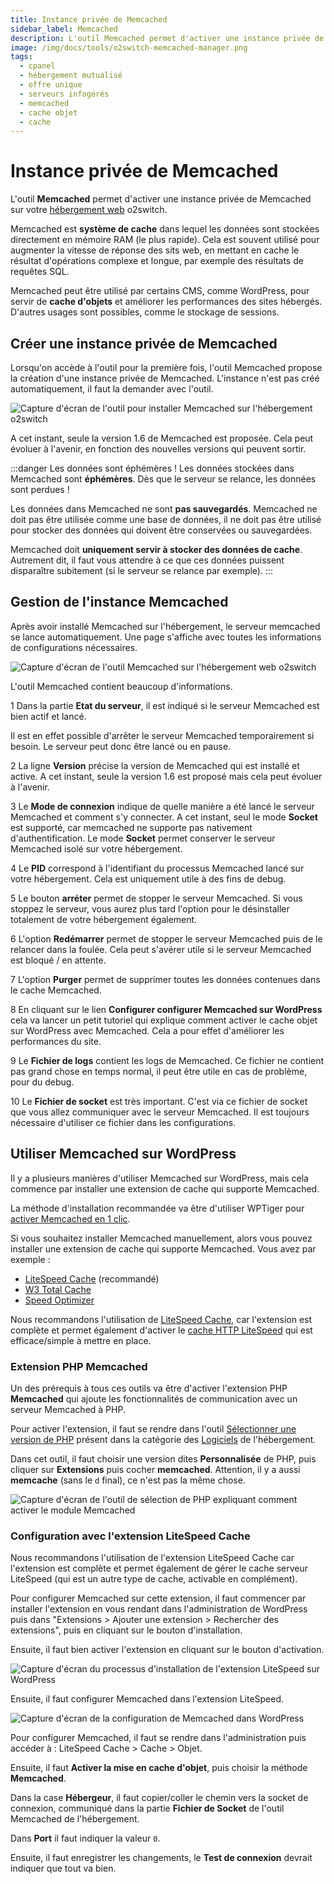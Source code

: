 ```yaml
---
title: Instance privée de Memcached
sidebar_label: Memcached
description: L'outil Memcached permet d'activer une instance privée de Memcached sur l'hébergement o2switch
image: /img/docs/tools/o2switch-memcached-manager.png
tags:
  - cpanel
  - hébergement mutualisé
  - offre unique
  - serveurs infogérés
  - memcached
  - cache objet
  - cache
---
```


# Instance privée de Memcached

L'outil **Memcached** permet d'activer une instance privée de Memcached sur votre
[hébergement web](https://www.o2switch.fr/hebergement-illimite/) o2switch.

Memcached est **système de cache** dans lequel les données sont stockées directement en mémoire RAM (le plus rapide).
Cela est souvent utilisé pour augmenter la vitesse de réponse des sits web, en mettant en cache le résultat d'opérations
complexe et longue, par exemple des résultats de requêtes SQL.

Memcached peut être utilisé par certains CMS, comme WordPress, pour servir de **cache d'objets** et améliorer les
performances des sites hébergés. D'autres usages sont possibles, comme le stockage de sessions.

<PreviewToolCard tool='o2switch-memcached-manager' />

## Créer une instance privée de Memcached

Lorsqu'on accède à l'outil pour la première fois, l'outil Memcached propose la création d'une instance privée de
Memcached. L'instance n'est pas créé automatiquement, il faut la demander avec l'outil.

<Image
    src="/img/docs/cpanel/o2switch/memcached-installation.png"
    alt="Capture d'écran de l'outil pour installer Memcached sur l'hébergement o2switch"
    caption="Installation d'une instance privée de Memcached sur un hébergement o2switch"
    title="Activation de Memcached"/>

A cet instant, seule la version 1.6 de Memcached est proposée. Cela peut évoluer à l'avenir, en fonction des nouvelles
versions qui peuvent sortir.

:::danger Les données sont éphémères !
Les données stockées dans Memcached sont **éphémères**. Dès que le serveur se relance, les données sont perdues !

Les données dans Memcached ne sont **pas sauvegardés**. Memcached ne doit pas être utilisée comme une base de données, il
ne doit pas être utilisé pour stocker des données qui doivent être conservées ou sauvegardées.

Memcached doit **uniquement servir à stocker des données de cache**. Autrement dit, il faut vous attendre à ce que ces
données puissent disparaître subitement (si le serveur se relance par exemple).
:::

## Gestion de l'instance Memcached

Après avoir installé Memcached sur l'hébergement, le serveur memcached se lance automatiquement. Une page s'affiche avec
toutes les informations de configurations nécessaires.

<Image
    src="/img/docs/cpanel/o2switch/memcached-gestion-o2switch.png"
    alt="Capture d'écran de l'outil Memcached sur l'hébergement web o2switch"
    caption="Page de gestion de l'instance privée de Memcached avec toutes les configurations"
    title="Page de gestion de Memcached chez o2switch"/>

L'outil Memcached contient beaucoup d'informations.

<span className="badge badge--danger">1</span> Dans la partie **Etat du serveur**, il est indiqué si le serveur
Memcached est bien actif et lancé.

Il est en effet possible d'arrêter le serveur Memcached temporairement si besoin. Le serveur peut donc être lancé ou
en pause.

<span className="badge badge--danger">2</span> La ligne **Version** précise la version de Memcached qui est installé
et active. A cet instant, seule la version 1.6 est proposé mais cela peut évoluer à l'avenir.

<span className="badge badge--danger">3</span> Le **Mode de connexion** indique de quelle manière a été lancé le serveur
Memcached et comment s'y connecter. A cet instant, seul le mode **Socket** est supporté, car memcached ne supporte pas
nativement d'authentification. Le mode **Socket** permet conserver le serveur Memcached isolé sur votre hébergement.

<span className="badge badge--danger">4</span> Le **PID** correspond à l'identifiant du processus Memcached lancé sur
votre hébergement. Cela est uniquement utile à des fins de debug.

<span className="badge badge--danger">5</span> Le bouton **arréter** permet de stopper le serveur Memcached. Si vous
stoppez le serveur, vous aurez plus tard l'option pour le désinstaller totalement de votre hébergement également.

<span className="badge badge--danger">6</span> L'option **Redémarrer** permet de stopper le serveur Memcached puis de le
relancer dans la foulée. Cela peut s'avérer utile si le serveur Memcached est bloqué / en attente.

<span className="badge badge--danger">7</span> L'option **Purger** permet de supprimer toutes les données contenues dans
le cache Memcached.

<span className="badge badge--danger">8</span> En cliquant sur le lien **Configurer configurer Memcached sur WordPress**
cela va lancer un petit tutoriel qui explique comment activer le cache objet sur WordPress avec Memcached. Cela a pour
effet d'améliorer les performances du site.

<span className="badge badge--danger">9</span> Le **Fichier de logs** contient les logs de Memcached. Ce fichier ne
contient pas grand chose en temps normal, il peut être utile en cas de problème, pour du debug.

<span className="badge badge--danger">10</span> Le **Fichier de socket** est très important. C'est via ce fichier de
socket que vous allez communiquer avec le serveur Memcached. Il est toujours nécessaire d'utiliser ce fichier dans les
configurations.

## Utiliser Memcached sur WordPress

Il y a plusieurs manières d'utiliser Memcached sur WordPress, mais cela commence par installer une extension de cache
qui supporte Memcached.

La méthode d'installation recommandée va être d'utiliser WPTiger pour
[activer Memcached en 1 clic](/cpanel/o2switch/wptiger/#cache-objet).

Si vous souhaitez installer Memcached manuellement, alors vous pouvez installer une extension de cache qui supporte
Memcached. Vous avez par exemple :
  * [LiteSpeed Cache](https://fr.wordpress.org/plugins/litespeed-cache/) (recommandé)
  * [W3 Total Cache](https://wordpress.org/plugins/w3-total-cache/)
  * [Speed Optimizer](https://fr.wordpress.org/plugins/sg-cachepress/)

Nous recommandons l'utilisation de [LiteSpeed Cache](https://fr.wordpress.org/plugins/litespeed-cache/), car l'extension
est complète et permet également d'activer le [cache HTTP LiteSpeed](/cpanel/o2switch/litespeed-cache-webadc) qui est
efficace/simple à mettre en place.

### Extension PHP Memcached

Un des prérequis à tous ces outils va être d'activer l'extension PHP **Memcached** qui ajoute les fonctionnalités de
communication avec un serveur Memcached à PHP.

Pour activer l'extension, il faut se rendre dans l'outil [Sélectionner une version de PHP](/cpanel/logiciels/hebergement-php-multi-version) présent dans la catégorie
des [Logiciels](http://localhost:3000/cpanel/logiciels/) de l'hébergement.

Dans cet outil, il faut choisir une version dites **Personnalisée** de PHP, puis cliquer sur **Extensions** puis cocher
**memcached**. Attention, il y a aussi **memcache** (sans le `d` final), ce n'est pas la même chose.

<Image
    src="/img/docs/cpanel/o2switch/memcached-php.png"
    alt="Capture d'écran de l'outil de sélection de PHP expliquant comment activer le module Memcached"
    caption="Activation du module PHP Memcached dans l'outil de sélection d'une version de PHP"
    title="Activation du module PHP Memcached"/>

### Configuration avec l'extension LiteSpeed Cache

Nous recommandons l'utilisation de l'extension LiteSpeed Cache car l'extension est complète et permet également de gérer
le cache serveur LiteSpeed (qui est un autre type de cache, activable en complément).

Pour configurer Memcached sur cette extension, il faut commencer par installer l'extension en vous rendant dans
l'administration de WordPress puis dans "Extensions > Ajouter une extension > Rechercher des extensions", puis en
cliquant sur le bouton d'installation.

Ensuite, il faut bien activer l'extension en cliquant sur le bouton d'activation.

<Image
    src="/img/docs/cpanel/o2switch/litespeed-installation-wordpress.png"
    alt="Capture d'écran du processus d'installation de l'extension LiteSpeed sur WordPress"
    caption="Installation de l'extension LiteSpeed dans WordPress"
    title="Installation de LiteSpeed"/>

Ensuite, il faut configurer Memcached dans l'extension LiteSpeed.

<Image
    src="/img/docs/cpanel/o2switch/memcached-wordpress-o2switch.png"
    alt="Capture d'écran de la configuration de Memcached dans WordPress"
    caption="Configuration de Memcached sur un site WordPress hébergé chez o2switch"
    title="Configuration de Memcache sur un site WordPress sur un hébergement o2switch"/>

Pour configurer Memcached, il faut se rendre dans l'administration puis accéder à : LiteSpeed Cache > Cache > Objet.

Ensuite, il faut **Activer la mise en cache d'objet**, puis choisir la méthode **Memcached**.

Dans la case **Hébergeur**, il faut copier/coller le chemin vers la socket de connexion, communiqué dans la partie
**Fichier de Socket** de l'outil Memcached de l'hébergement.

Dans **Port** il faut indiquer la valeur `0`.

Ensuite, il faut enregistrer les changements, le **Test de connexion** devrait indiquer que tout va bien.